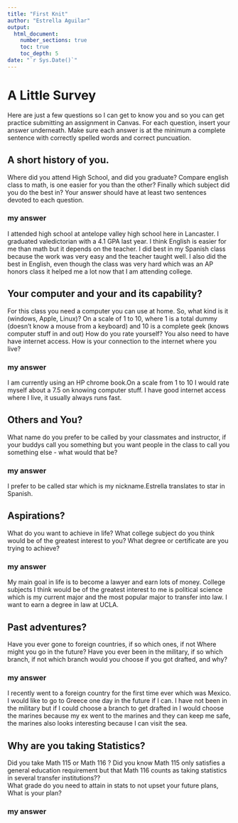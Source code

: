 ```yaml
---
title: "First Knit"
author: "Estrella Aguilar"
output: 
  html_document:
    number_sections: true
    toc: true
    toc_depth: 5
date: "`r Sys.Date()`"   
---
```


# A Little Survey

Here are just a few questions so I can get to know you and so you can get practice submitting an assignment in Canvas.  For each question, insert your answer underneath. Make sure each answer is at the minimum a complete sentence with correctly spelled words and correct puncuation. 

## A short history of you.  
Where did you attend High School, and did you graduate? Compare english class to math, is one easier for you than the other? Finally which subject did you do the best in? Your answer should have at least two sentences devoted to each question.  
  
### my answer     
  
I attended high school at antelope valley high school here in Lancaster. I graduated valedictorian with a 4.1 GPA last year. I think English is easier for me than math but it depends on the teacher. I did best in my Spanish class because the work was very easy and the teacher taught well. I also did the best in English, even though the class was very hard which was an AP honors class it helped me a lot now that I am attending college. 
     


## Your computer and your and its capability?  
 For this class  you need a computer you can use at home.  So, what kind is it (windows, Apple, Linux)?  On a scale of 1 to 10, where 1 is a total dummy (doesn't know a mouse from a keyboard) and 10 is a complete geek (knows computer stuff in and out) How do you rate yourself?  You also need to have have internet access. How is your connection to the internet where you live?

### my answer   
  
   I am currently using an HP chrome book.On a scale from 1 to 10 I would rate myself about a 7.5 on knowing computer stuff. I have good internet access where I live, it usually always runs fast.

## Others and You?   
What name do you prefer to be called by your classmates and instructor, if your buddys call you something but you want people in the class to call you something else - what would that be? 

### my answer     
  
   I prefer to be called star which is my nickname.Estrella translates to star in Spanish.
 




## Aspirations?   
What do you want to achieve in life?  What college subject do you think would be of the greatest interest to you? What degree or certificate are you trying to achieve?

### my answer     
  
   My main goal in life is to become a lawyer and earn lots of money. College subjects I think would be of the greatest interest to me is political science which is my current major and the most popular major to transfer into law. I want to earn a degree in law at UCLA.
 




## Past adventures?  
Have you ever gone to foreign countries, if so which ones, if not Where might you go in the future?  Have you ever been in the military, if so which branch, if not which branch would you choose if you got drafted, and why?

### my answer     
  
   I recently went to a foreign country for the first time ever which was Mexico. I would like to go to Greece one day in the future if I can. I have not been in the military but if I could choose a branch to get drafted in I would choose the marines because my ex went to the marines and they can keep me safe, the marines also looks interesting because I can visit the sea.
  




## Why are you taking Statistics?  
Did you take Math 115 or Math 116 ?  Did you know Math 115 only satisfies a general education requirement but that Math 116 counts as taking statistics in several transfer institutions??  
What grade do you need to attain in stats to not upset your future plans, What is your plan?  
 

### my answer     
  
   
 






  




